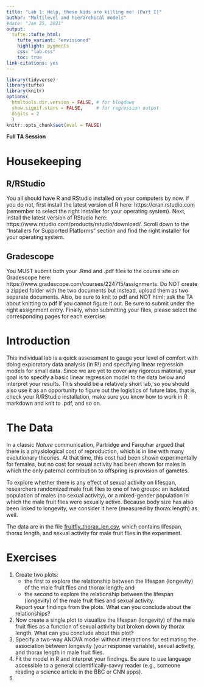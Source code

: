 ```yaml
---
title: "Lab 1: Help, these kids are killing me! (Part I)"
author: "Multilevel and hierarchical models"
#date: "Jan 25, 2021"
output: 
  tufte::tufte_html:
    tufte_variant: "envisioned"
    highlight: pygments
    css: "lab.css"
    toc: true
link-citations: yes
---
```


```r
library(tidyverse)
library(tufte)
library(knitr)
options(
  htmltools.dir.version = FALSE, # for blogdown
  show.signif.stars = FALSE,     # for regression output
  digits = 2
  )
knitr::opts_chunk$set(eval = FALSE)
```


**Full TA Session**


# Housekeeping

## R/RStudio
You all should have R and RStudio installed on your computers by now. If you do not, first install the latest version of R here: https://cran.rstudio.com (remember to select the right installer for your operating system). Next, install the latest version of RStudio here: https://www.rstudio.com/products/rstudio/download/. Scroll down to the "Installers for Supported Platforms" section and find the right installer for your operating system.


## Gradescope
You MUST submit both your .Rmd and .pdf files to the course site on Gradescope here: https://www.gradescope.com/courses/224715/assignments. Do NOT create a zipped folder with the two documents but instead, upload them as two separate documents. Also, be sure to knit to pdf and NOT html; ask the TA about knitting to pdf if you cannot figure it out. Be sure to submit under the right assignment entry. Finally, when submitting your files, please select the corresponding pages for each exercise.



# Introduction
This individual lab is a quick assessment to gauge your level of comfort with doing exploratory data analysis (in R!) and specifying linear regression models for small data. Since we are yet to cover any rigorous material, your goal is to specify a basic linear regression model to the data below and interpret your results. This should be a relatively short lab, so you should also use it as an opportunity to figure out the logistics of future labs, that is, check your R/RStudio installation, make sure you know how to work in R markdown and knit to .pdf, and so on.


# The Data
In a classic *Nature* communication, Partridge and Farquhar argued that there is a physiological cost of reproduction, which is in line with many evolutionary theories. At that time, this cost had been shown experimentally for females, but no cost for sexual activity had been shown for males in which the only paternal contribution to offspring is provision of gametes.  

To explore whether there is any effect of sexual activity on lifespan, researchers randomized male fruit flies to one of two groups:  an isolated population of males (no sexual activity), or a mixed-gender population in which the male fruit flies were sexually active. Because body size has also been linked to longevity, we consider it here (measured by thorax length) as well.

The data are in the file [fruitfly_thorax_len.csv](https://sta-610l-s21.github.io/Course-Website/labs/data/fruitfly_thorax_len.csv), which contains lifespan, thorax length, and sexual activity for male fruit flies in the experiment.


# Exercises

1. Create two plots:
    - the first to explore the relationship between the lifespan (longevity) of the male fruit flies and thorax length; and
    - the second to explore the relationship between the lifespan (longevity) of the male fruit flies and sexual activity.
    
    Report your findings from the plots. What can you conclude about the relationships?
2. Now create a single plot to visualize the lifespan (longevity) of the male fruit flies as a function of sexual activity but broken down by thorax length. What can you conclude about this plot?
3. Specify a two-way ANOVA model without interactions for estimating the association between longevity (your response variable), sexual activity, and thorax length in male fruit flies.
4. Fit the model in R and interpret your findings. Be sure to use language accessible to a general scientifically-savvy reader (e.g., someone reading a science article in the BBC or CNN apps).
5. 




<!-- # Acknowledgement -->

<!-- This exercise is based on ideas proposed by [Sam Voisin](https://stat.duke.edu/people/sam-voisin). -->



